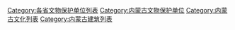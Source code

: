 [[Category:各省文物保护单位列表|Category:各省文物保护单位列表]]
[[Category:内蒙古文物保护单位|Category:内蒙古文物保护单位]]
[[Category:内蒙古文化列表|Category:内蒙古文化列表]]
[[Category:内蒙古建筑列表|Category:内蒙古建筑列表]]